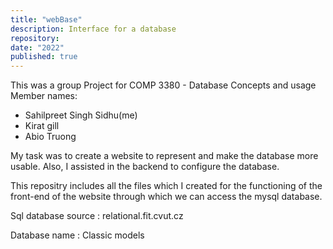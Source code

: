 ```yaml
---
title: "webBase"
description: Interface for a database
repository: 
date: "2022"
published: true 
---
```



This was a group Project for COMP 3380 - Database Concepts and usage
Member names:

- Sahilpreet Singh Sidhu(me)
- Kirat gill
- Abio Truong


My task was to create a website to represent and make the database more usable.
Also, I assisted in the backend to configure the database.

This repositry includes all the files which I created for the functioning of the front-end of the website through which we can access the mysql database.

Sql database source : relational.fit.cvut.cz

Database name : Classic models